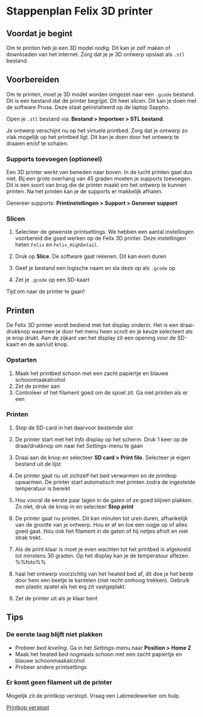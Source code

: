 
# Stappenplan Felix 3D printer

## Voordat je begint

Om te printen heb je een 3D model nodig. Dit kan je zelf maken of downloaden van het internet. Zorg dat je je 3D ontwerp opslaat als `.stl` bestand.

## Voorbereiden

Om te printen, moet je 3D model worden omgezet naar een `.gcode` bestand. Dit is een bestand dat de printer begrijpt. Dit heet slicen. Dit kan je doen met de software Prusa. Deze staat geïnstalleerd op de laptop Sappho.

Open je `.stl` bestand via: **Bestand > Importeer > STL bestand**.

Je ontwerp verschijnt nu op het virtuele printbed. Zorg dat je ontwerp zo vlak mogelijk op het printbed ligt. Dit kan je doen door het ontwerp te draaien en/of te schalen.

### Supports toevoegen (optioneel)

Een 3D printer werkt van beneden naar boven. In de lucht printen gaat dus niet. Bij een grote overhang van 45 graden moeten je supports toevoegen. Dit is een soort van brug die de printer maakt om het ontwerp te kunnen printen. Na het printen kan je de supports er makkelijk afhalen.

Genereer supports: **Printinstellingen > Support > Genereer support**

### Slicen

1. Selecteer de gewenste printsettings. We hebben een aantal instellingen voorbereid die goed werken op de Felix 3D printer. Deze instellingen heten `Felix` en `Felix_HighDetail`.

2. Druk op **Slice**. De software gaat rekenen. Dit kan even duren

3. Geef je bestand een logische naam en sla deze op als `.gcode` op

4. Zet je `.gcode` op een SD-kaart

Tijd om naar de printer te gaan!

## Printen

De Felix 3D printer wordt bediend met het display onderin. Het is een draai-drukknop waarmee je door het menu heen scrolt en je keuze selecteert als je erop drukt. Aan de zijkant van het display zit een opening voor de SD-kaart en de aan/uit knop.

### Opstarten
1.  Maak het printbed schoon met een zacht papiertje en blauwe schoonmaakalcohol
2.  Zet de printer aan
3. Controleer of het filament goed om de spoel zit. Ga niet printen als er een 

### Printen

1.  Stop de SD-card in het daarvoor bestemde slot

2.  De printer start met het *Info* display op het scherm. Druk 1 keer op de draai/drukknop om naar het *Settings*-menu te gaan

3.  Draai aan de knop en selecteer **SD card > Print file**. Selecteer je eigen bestand uit de lijst

4.  De printer gaat nu uit zichzelf het bed verwarmen en de printkop opwarmen. De printer start automatisch met printen zodra de ingestelde temperatuur is bereikt

5.  Hou vooral de eerste paar lagen in de gaten of ze goed blijven plakken. Zo niet, druk de knop in en selecteer **Stop print**



6.  De printer gaat nu printen. Dit kan minuten tot uren duren, afhankelijk van de grootte van je ontwerp. Hou er af en toe een oogje op of alles goed gaat. Hou ook het filament in de gaten of hij netjes afrolt en niet strak trekt.

7.  Als de print klaar is moet je even wachten tot het printbed is afgekoeld tot minstens 30 graden. Op het display kan je de temperatuur aflezen. %%foto%%

8.  haal het ontwerp voorzichtig van het heated bed af, dit doe je het beste door hem een beetje te kantelen (niet recht omhoog trekken). Gebruik een plastic spatel als het erg zit vastgeplakt.

9.  Zet de printer uit als je klaar bent

## Tips

### De eerste laag blijft niet plakken
- Probeer *bed leveling*. Ga in het *Settings*-menu naar **Position > Home Z**
- Maak het heated bed nogmaals schoon met een zacht papiertje en blauwe schoonmaakalcohol
- Probeer andere printsettings

### Er komt geen filament uit de printer
Mogelijk zit de printkop verstopt. Vraag een Labmedewerker om hulp.

[Printkop verstopt](./onderhoud/printkop-verstopt)